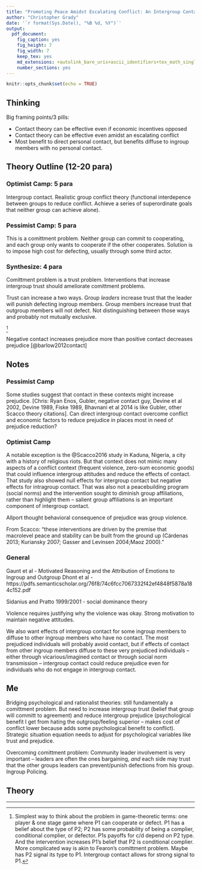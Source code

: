 ```yaml
---
title: "Promoting Peace Amidst Escalating Conflict: An Intergroup Contact Field Experiment in Nigeria - Theory"
author: "Christopher Grady"
date: '`r format(Sys.Date(), "%B %d, %Y")`'
output:
  pdf_document:
    fig_caption: yes
    fig_height: 7
    fig_width: 7
    keep_tex: yes
    md_extensions: +autolink_bare_uris+ascii_identifiers+tex_math_single_backslash
    number_sections: yes
---
```


```r
knitr::opts_chunk$set(echo = TRUE)
```

## Thinking

Big framing points/3 pills:

- Contact theory can be effective even if economic incentives opposed
- Contact theory can be effective even amidst an escalating conflict
- Most benefit to direct personal contact, but benefits diffuse to ingroup members with no personal contact.



## Theory Outline (12-20 para)

### Optimist Camp: 5 para

Intergroup contact.  Realistic group conflict theory (functional interdepence between groups to reduce conflict.  Achieve a series of superordinate goals that neither group can achieve alone).



### Pessimist Camp: 5 para

This is a comittment problem.  Neither group can commit to cooperating, and each group only wants to cooperate if the other cooperates.  Solution is to impose high cost for defecting, usually through some third actor.


### Synthesize: 4 para

Comittment problem is a trust problem.  Interventions that increase intergroup trust should ameliorate comittment problems.

Trust can increase a two ways.  Group _leaders_ increase trust that the leader will punish defecting ingroup members.  Group members increase trust that outgroup members will not defect.  Not distinguishing between those ways and probably not mutually exclusive.

^[Simplest way to think about the problem in game-theoretic terms: one player & one stage game where P1 can cooperate or defect.  P1 has a belief about the type of P2; P2 has some probability of being a complier, conditional complier, or defector.  P1s payoffs for c/d depend on P2 type.  And the intervention increases P1's belief that P2 is conditional complier.  More complicated way is akin to Fearon's comittment problem.  Maybe has P2 signal its type to P1.  Intergroup contact allows for strong signal to P1.]

Negative contact increases prejudice more than positive contact decreases prejudice [@barlow2012contact]


## Notes

### Pessimist Camp

Some studies suggest that contact in these contexts might increase prejudice.   [Chris: Ryan Enos, Gubler, negative contact guy, Devine et al 2002, Devine 1989, Fiske 1989, Bhavnani et al 2014 is like Gubler, other Scacco theory citations].  Can direct intergroup contact overcome conflict and economic factors to reduce prejudice in places most in need of prejudice reduction?


### Optimist Camp

A notable exception is the @Scacco2016 study in Kaduna, Nigeria, a city with a history of religious riots.  But that context does not mimic many aspects of a conflict context (frequent violence, zero-sum economic goods) that could influence intergroup attitudes and reduce the effects of contact.  That study also showed null effects for intergroup contact but negative effects for intragroup contact.  That was also not a peacebuilding program (social norms) and the intervention sought to diminish group affiliations, rather than highlight them -- salient group affiliations is an important component of intergroup contact.

Allport thought behavioral consequence of prejudice was group violence.

From Scacco: "these interventions are driven by the premise that macrolevel peace and stability can be built from the ground up (Cárdenas 2013; Kuriansky 2007; Gasser and Levinsen 2004;Maoz 2000)."

### General

Gaunt et al - Motivated Reasoning and the Attribution of Emotions to Ingroup and Outgroup
Dhont et al - https://pdfs.semanticscholar.org/76f8/74c6fcc7067332f42ef4848f5878a184c152.pdf

Sidanius and Pratto 1999/2001 - social dominance theory

Violence requires justifying why the violence was okay.  Strong motivation to maintain negative attitudes.


We also want effects of intergroup contact for some ingroup members to diffuse to other ingroup members who have no contact.  The most prejudiced individuals will probably avoid contact, but if effects of contact from other ingroup members diffuse to these very prejudiced individuals -- either through vicarious/imagined contact or through social norm transmission -- intergroup contact could reduce prejudice even for individuals who do not engage in intergroup contact.


## Me

Bridging psychological and rationalist theories: still fundamentally a comittment problem.  But need to increase intergroup trust (belief that group will committ to agreement) and reduce intergroup prejudice (psychological benefit I get from hating the outgroup/feeling superior -- makes cost of conflict lower because adds some psychological benefit to conflict).  Strategic situation equation needs to adjust for psychological variables like trust and prejudice.

Overcoming comittment problem: Community leader involvement is very important -- leaders are often the ones bargaining, _and_ each side may trust that the other groups leaders can prevent/punish defections from his group.  Ingroup Policing.

## Theory


*******

<!--
# Scacco

-->
